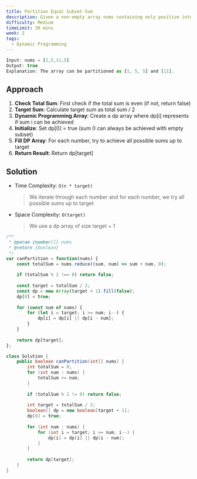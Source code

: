 ```yaml
---
title: Partition Equal Subset Sum
description: Given a non-empty array nums containing only positive integers, find if the array can be partitioned into two subsets such that the sum of elements in both subsets is equal.
difficulty: Medium
timeLimit: 30 mins
week: 2
tags:
  - Dynamic Programming
---
```


```js title="Example"
Input: nums = [1,5,11,5]
Output: true
Explanation: The array can be partitioned as [1, 5, 5] and [11].
```

## Approach

1. **Check Total Sum**: First check if the total sum is even (if not, return false)
2. **Target Sum**: Calculate target sum as total sum / 2
3. **Dynamic Programming Array**: Create a dp array where dp[i] represents if sum i can be achieved
4. **Initialize**: Set dp[0] = true (sum 0 can always be achieved with empty subset)
5. **Fill DP Array**: For each number, try to achieve all possible sums up to target
6. **Return Result**: Return dp[target]

## Solution

- Time Complexity: `O(n * target)`
  > We iterate through each number and for each number, we try all possible sums up to target
- Space Complexity: `O(target)`
  > We use a dp array of size target + 1

```js tab="JavaScript"
/**
 * @param {number[]} nums
 * @return {boolean}
 */
var canPartition = function(nums) {
    const totalSum = nums.reduce((sum, num) => sum + num, 0);
    
    if (totalSum % 2 !== 0) return false;
    
    const target = totalSum / 2;
    const dp = new Array(target + 1).fill(false);
    dp[0] = true;
    
    for (const num of nums) {
        for (let i = target; i >= num; i--) {
            dp[i] = dp[i] || dp[i - num];
        }
    }
    
    return dp[target];
};
```

```java tab="Java"
class Solution {
    public boolean canPartition(int[] nums) {
        int totalSum = 0;
        for (int num : nums) {
            totalSum += num;
        }
        
        if (totalSum % 2 != 0) return false;
        
        int target = totalSum / 2;
        boolean[] dp = new boolean[target + 1];
        dp[0] = true;
        
        for (int num : nums) {
            for (int i = target; i >= num; i--) {
                dp[i] = dp[i] || dp[i - num];
            }
        }
        
        return dp[target];
    }
}
```
